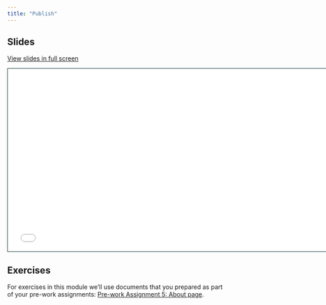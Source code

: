 ```yaml
---
title: "Publish"
---
```


## Slides

[View slides in full screen](1-4-publish.html)

```{=html}
<iframe class="slide-deck" src="1-4-publish.html" height="420" width="747" style="border: 1px solid #123233;"></iframe>
```

## Exercises

For exercises in this module we'll use documents that you prepared as part of your pre-work assignments: [Pre-work Assignment 5: About page](../0-2-pre-work/).



